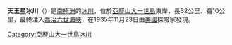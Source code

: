 {{coord|71|24|S|68|20|W|type:glacier_region:AQ|display=title}}

'''天王星冰川'''（{{lang-en|Uranus Glacier}}）是[[南極洲|南極洲]]的[[冰川|冰川]]，位於[[亞歷山大一世島|亞歷山大一世島]]東岸，長32公里、寬10公里，最終注入[[喬治六世海峽|喬治六世海峽]]，在1935年11月23日由[[美國|美國]]探險家發現。

{{DEFAULTSORT:Uranus Glacier}}
[[Category:亞歷山大一世島冰川|Category:亞歷山大一世島冰川]]


{{AlexanderIsland-geo-stub}}